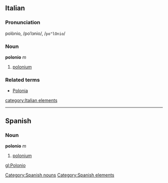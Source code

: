 ==Italian==
===Pronunciation===
polònio, /poˈlɔnio/, /<tt>po"lOnio</tt>/
===Noun===
'''polonio''' ''m''

# [[polonium]]

===Related terms===
*[[Polonia]]
[[category:Italian elements]]

----
== Spanish ==
=== Noun ===
'''polonio''' ''m''
# [[polonium]]

[[Category:Spanish nouns]]
[[Category:Spanish elements]]

[[gl:Polonio]]